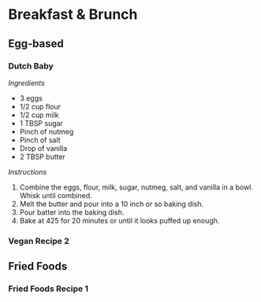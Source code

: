 # Breakfast & Brunch {-}

## Egg-based {-}

### Dutch Baby {-}

*Ingredients*

* 3 eggs
* 1/2 cup flour
* 1/2 cup milk
* 1 TBSP sugar
* Pinch of nutmeg
* Pinch of salt
* Drop of vanilla
* 2 TBSP butter

*Instructions*

1. Combine the eggs, flour, milk, sugar, nutmeg, salt, and vanilla in a bowl. Whisk until combined. 
2. Melt the butter and pour into a 10 inch or so baking dish.
3. Pour batter into the baking dish.
4. Bake at 425 for 20 minutes or until it looks puffed up enough.

### Vegan Recipe 2 {-}


## Fried Foods {-}
### Fried Foods Recipe 1 {-}
